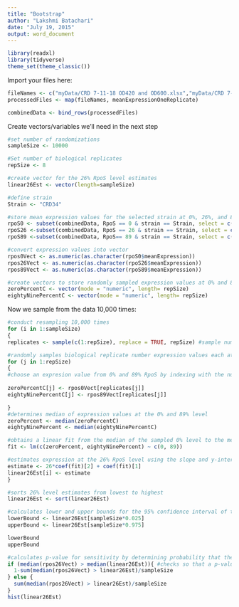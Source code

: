 ```yaml
---
title: "Bootstrap"
author: "Lakshmi Batachari"
date: "July 19, 2015"
output: word_document
---
```

```r
library(readxl)
library(tidyverse)
theme_set(theme_classic())
```

Import your files here:
```r

fileNames <- c("myData/CRD 7-11-18 OD420 and OD600.xlsx","myData/CRD 7-12-18 OD420 and OD600.xlsx","myData/CRD 7-13-18 OD420 and OD600.xlsx","myData/CRD 7-17-18 OD420 and OD600 morning.xlsx","myData/CRD 7-17-18 OD420 and OD600 afternoon.xlsx","myData/CRD 7-18-18 OD420 and OD600 morning.xlsx","myData/CRD 7-18-18 OD420 and OD600 afternoon.xlsx","myData/CRD 7-19-18 OD420 and OD600 morning.xlsx","myData/CRD 7-19-18 OD420 and OD600 afternoon.xlsx","myData/CRD 7-20-18 OD420 and OD600 afternoon.xlsx","myData/CRD 7-24-18 OD420 and OD600.xlsx","myData/CRD 7-25-18 OD420 and OD600.xlsx","myData/RAN 7-24-18 BETA GAL RAN11, RAN12, RAN13.xlsx","myData/RAN 7-26-18 BETA GAL RAN11, RAN12, RAN13.xlsx","myData/RAN 7-27-18 BETA GAL RAN11, RAN12.xlsx","myData/RAN 7-28-18 BETA GAL RAN11, RAN12, RAN13.xlsx","myData/RAN 7-29-18 BETA GAL RAN11, RAN12, RAN13.xlsx")
processedFiles <- map(fileNames, meanExpressionOneReplicate)

combinedData <- bind_rows(processedFiles)
```

Create vectors/variables we'll need in the next step
```r
#set number of randomizations
sampleSize <- 10000

#Set number of biological replicates
repSize <- 8

#create vector for the 26% RpoS level estimates
linear26Est <- vector(length=sampleSize)

#define strain
Strain <- "CRD34"

#store mean expression values for the selected strain at 0%, 26%, and 89%
rpoS0 <- subset(combinedData, RpoS == 0 & strain == Strain, select = c(meanExpression))
rpoS26 <-subset(combinedData, RpoS == 26 & strain == Strain, select = c(meanExpression))
rpoS89 <-subset(combinedData, RpoS== 89 & strain == Strain, select = c(meanExpression))

#convert expression values into vector
rpos0Vect <- as.numeric(as.character(rpoS0$meanExpression))
rpos26Vect <- as.numeric(as.character(rpoS26$meanExpression))
rpos89Vect <- as.numeric(as.character(rpoS89$meanExpression))

#create vectors to store randomly sampled expression values at 0% and 89%
zeroPercentC <- vector(mode = "numeric", length= repSize)
eightyNinePercentC <- vector(mode = "numeric", length= repSize)
```


Now we sample from the data 10,000 times:
```r
#conduct resampling 10,000 times
for (i in 1:sampleSize) 
{
replicates <- sample(c(1:repSize), replace = TRUE, repSize) #sample numbers the same number of times as biological replicates with replacement. This vector will be used to randomly pick an expression value from the vector containing all our of experimental values

#randomly samples biological replicate number expression values each at 0% and 89%
for (j in 1:repSize) 
{
#choose an expresion value from 0% and 89% RpoS by indexing with the number that was randomly sampled and stored in the vector 'replicates'
  
zeroPercentC[j] <- rpos0Vect[replicates[j]] 
eightyNinePercentC[j] <- rpos89Vect[replicates[j]] 

}
#determines median of expression values at the 0% and 89% level
zeroPercent <- median(zeroPercentC) 
eightyNinePercent <- median(eightyNinePercentC)

#obtains a linear fit from the median of the sampled 0% level to the median of the 89% level 
fit <- lm(c(zeroPercent, eightyNinePercent) ~ c(0, 89))

#estimates expression at the 26% RpoS level using the slope and y-intercept of the linear fit, stores estimates in vector
estimate <- 26*coef(fit)[2] + coef(fit)[1]
linear26Est[i] <- estimate
}

#sorts 26% level estimates from lowest to highest
linear26Est <- sort(linear26Est)

#calculates lower and upper bounds for the 95% confidence interval of the expression at 26% RpoS and prints
lowerBound <- linear26Est[sampleSize*0.025]
upperBound <- linear26Est[sampleSize*0.975]

lowerBound
upperBound

#calculates p-value for sensitivity by determining probability that the median 26% RpoS value will fall outside of the 95% confidence interval
if (median(rpos26Vect) > median(linear26Est)){ #checks so that a p-value will always be generated instead of 1-p
  1-sum(median(rpos26Vect) > linear26Est)/sampleSize
} else {
  sum(median(rpos26Vect) > linear26Est)/sampleSize
}
hist(linear26Est)

```
